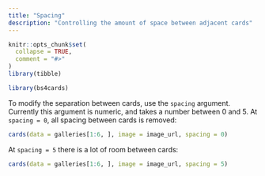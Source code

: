 ```yaml
---
title: "Spacing"
description: "Controlling the amount of space between adjacent cards"
---
```


```r
knitr::opts_chunk$set(
  collapse = TRUE,
  comment = "#>"
)
library(tibble)
```

```r
library(bs4cards)
```


To modify the separation between cards, use the `spacing` argument. Currently this argument is numeric, and takes a number between 0 and 5. At `spacing = 0`, all spacing between cards is removed:

```r
cards(data = galleries[1:6, ], image = image_url, spacing = 0)
```

At `spacing = 5` there is a lot of room between cards:

```r
cards(data = galleries[1:6, ], image = image_url, spacing = 5)
```
